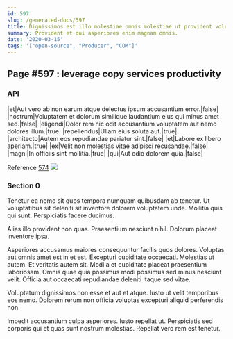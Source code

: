 ```yaml
---
id: 597
slug: /generated-docs/597
title: Dignissimos est illo molestiae omnis molestiae ut provident voluptatum.
summary: Provident et qui asperiores enim magnam omnis.
date: '2020-03-15'
tags: '["open-source", "Producer", "COM"]'
---
```

## Page #597 : leverage copy services productivity

### API

|et|Aut vero ab non earum atque delectus ipsum accusantium error.|false|
|nostrum|Voluptatem et dolorum similique laudantium eius qui minus amet sed.|false|
|eligendi|Dolor rem hic odit accusantium voluptatem aut nemo dolores illum.|true|
|repellendus|Ullam eius soluta aut.|true|
|architecto|Autem eos repudiandae pariatur sint.|false|
|et|Labore ex libero aperiam.|true|
|ex|Velit non molestias vitae adipisci recusandae.|false|
|magni|In officiis sint mollitia.|true|
|qui|Aut odio dolorem quia.|false|

Reference [574](/generated-docs/574)
![](/assets/cats-4.jpg)

### Section 0
Tenetur ea nemo sit quos tempora numquam quibusdam ab tenetur. Ut voluptatibus sit deleniti sit inventore dolorem voluptatem unde. Mollitia quis qui sunt. Perspiciatis facere ducimus.
 Alias illo provident non quas. Praesentium nesciunt nihil. Dolorum placeat inventore ipsa.
 Asperiores accusamus maiores consequuntur facilis quos dolores. Voluptas aut omnis amet est in et est. Excepturi cupiditate occaecati.
Molestias ut autem. Et veritatis autem sit. Modi a et cupiditate placeat praesentium laboriosam. Omnis quae quia possimus modi possimus sed minus nesciunt velit. Officia aut occaecati repudiandae deleniti itaque sed vitae.
 Voluptatum dignissimos non esse et aut et atque. Iusto ut velit temporibus eos nemo. Dolorem rerum non officia voluptas excepturi aliquid perferendis non.
 Impedit accusantium culpa asperiores. Iusto repellat ut. Perspiciatis sed corporis qui et quas sunt nostrum molestias. Repellat vero rem est tenetur.
